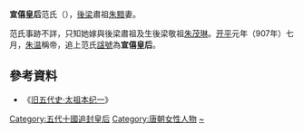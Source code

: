 '''宣僖皇后'''范氏（{{bd|？||？|catIdx=H}}），[[後梁|後梁]]肅祖[[朱黯|朱黯]]妻。

范氏事跡不詳，只知她嫁與後梁肅祖及生後梁敬祖[[朱茂琳|朱茂琳]]。[[開平_(年號)|开平]]元年（907年）七月，[[朱温|朱温]]稱帝，追上范氏[[諡號|諡號]]為'''宣僖皇后'''。

==參考資料==
*《[[s:旧五代史/卷1|旧五代史·太祖本纪一]]》

{{五代皇后}}

[[Category:五代十國追封皇后|Category:五代十國追封皇后]]
[[Category:唐朝女性人物|Category:唐朝女性人物]]
[[Category:范姓|~]]